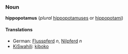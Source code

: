 ===Noun===
'''hippopotamus''' (''plural'' [[hippopotamuses]] or [[hippopotami]])

====Translations====
*German: [[Flusspferd]] ''n'', [[Nilpferd]] ''n''
*[[KiSwahili]]: [[kiboko]]